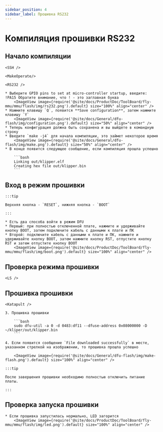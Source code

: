 ```yaml
---
sidebar_position: 4
sidebar_label: Прошивка RS232
---
```



# Компиляция прошивки RS232

## Начало компиляции

    <SSH />

    <MakeOperate/>

    <RS232 />

    * Выберите GPIO pins to set at micro-controller startup, введите: !PA15 Обратите внимание, что ! - это заглавная буква
        <ImageView image={require('@site/docs/ProductDoc/ToolBoard/fly-mmu/mmu/flash/img/rs232.png').default} size="100%" align="center" />
    * Нажмите клавишу `Q`, появится **Save configuration**, затем нажмите клавишу `Y`
        <ImageView image={require('@site/docs/General/dfu-flash/img/configuration.png').default} size="50%" align="center" />
    * Теперь конфигурация должна быть сохранена и вы выйдете в командную строку
    * Введите `make -j4` для начала компиляции, это займет некоторое время
        <ImageView image={require('@site/docs/General/dfu-flash/img/make.png').default} size="50%" align="center" />
    * В конце появится следующее сообщение, если компиляция прошла успешно

        ```bash
        Linking out/klipper.elf
        Creating hex file out/klipper.bin
        ```


## Вход в режим прошивки

    :::tip

    Верхняя кнопка - `RESET`, нижняя кнопка - `BOOT`

    :::

    * Есть два способа войти в режим DFU
    * Первый: при полностью отключенной плате, нажмите и удерживайте кнопку BOOT, затем подключите кабель с данными к плате и ПК
    * Второй: подключите кабель с данными к плате и ПК, нажмите и удерживайте кнопку BOOT, затем нажмите кнопку RST, отпустите кнопку RST и затем отпустите кнопку BOOT
        <ImageView image={require('@site/docs/ProductDoc/ToolBoard/fly-mmu/mmu/flash/img/boot.png').default} size="100%" align="center" />

## Проверка режима прошивки

    <LS />


## Прошивка прошивки 
    
    <Katapult />
    
    3. Прошивка прошивки
    
        ```bash
        sudo dfu-util -a 0 -d 0483:df11 --dfuse-address 0x08000000 -D ~/kliper/out/klipper.bin
        ```

    4. Если появится сообщение `File downloaded successfully` в месте, указанном стрелкой на изображении, то прошивка прошла успешно

        <ImageView image={require('@site/docs/General/dfu-flash/img/make-flash.png').default} size="100%" align="center" />

    :::tip

    После завершения прошивки необходимо полностью отключить питание платы.

    :::

## Проверка запуска прошивки

    * Если прошивка запустилась нормально, LED загорится
        <ImageView image={require('@site/docs/ProductDoc/ToolBoard/fly-mmu/mmu/flash/img/led.png').default} size="100%" align="center" />

